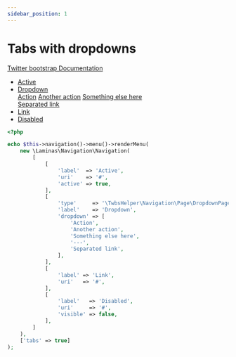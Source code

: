 ```yaml
---
sidebar_position: 1
---
```



# Tabs with dropdowns

[Twitter bootstrap Documentation](https://getbootstrap.com/docs/4.5/components/navs/#tabs-with-dropdowns)

<Tabs>
<TabItem value="result" label="Result" default><HtmlCode bootstrapVersion="4.5"><ul class="nav nav-tabs">
    <li class=" nav-item">
        <a class="nav-link active" href="#">Active</a>
    </li>
    <li class="dropdown nav-item">
        <a class="dropdown-toggle nav-link" data-toggle="dropdown" role="button" aria-haspopup="true" aria-expanded="false" href="#">Dropdown</a>
        <div class="dropdown-menu">
            <a class="dropdown-item" href="#">Action</a>
            <a class="dropdown-item" href="#">Another action</a>
            <a class="dropdown-item" href="#">Something else here</a>
            <div class="dropdown-divider"/>
            <a class="dropdown-item" href="#">Separated link</a>
        </div>
    </li>
    <li class="nav-item">
        <a class="nav-link" href="#">Link</a>
    </li>
    <li class="nav-item">
        <a class="nav-link disabled" href="#" tabindex="-1" aria-disabled="true">Disabled</a>
    </li>
</ul></HtmlCode></TabItem>
<TabItem value="source" label="Source">

```php
<?php

echo $this->navigation()->menu()->renderMenu(
    new \Laminas\Navigation\Navigation(
        [
            [
                'label'  => 'Active',
                'uri'    => '#',
                'active' => true,
            ],
            [
                'type'     => '\TwbsHelper\Navigation\Page\DropdownPage',
                'label'    => 'Dropdown',
                'dropdown' => [
                    'Action',
                    'Another action',
                    'Something else here',
                    '---',
                    'Separated link',
                ],
            ],
            [
                'label' => 'Link',
                'uri'   => '#',
            ],
            [
                'label'   => 'Disabled',
                'uri'     => '#',
                'visible' => false,
            ],
        ]
    ),
    ['tabs' => true]
);

```

</TabItem>
</Tabs>
